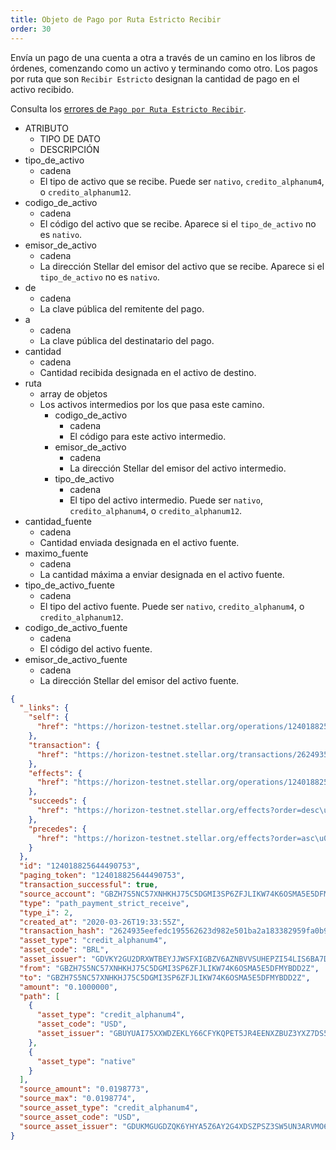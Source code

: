 ```yaml
---
title: Objeto de Pago por Ruta Estricto Recibir
order: 30
---
```



Envía un pago de una cuenta a otra a través de un camino en los libros de órdenes, comenzando como un activo y terminando como otro. Los pagos por ruta que son `Recibir Estricto` designan la cantidad de pago en el activo recibido.

Consulta los [errores de `Pago por Ruta Estricto Recibir`](../../../errors/result-codes/operation-specific/path-payment-strict-receive.mdx).

<AttributeTable>

- ATRIBUTO
  - TIPO DE DATO
  - DESCRIPCIÓN
- tipo_de_activo
  - cadena
  - El tipo de activo que se recibe. Puede ser `nativo`, `credito_alphanum4`, o `credito_alphanum12`.
- codigo_de_activo
  - cadena
  - El código del activo que se recibe. Aparece si el `tipo_de_activo` no es `nativo`.
- emisor_de_activo
  - cadena
  - La dirección Stellar del emisor del activo que se recibe. Aparece si el `tipo_de_activo` no es `nativo`.
- de
  - cadena
  - La clave pública del remitente del pago.
- a
  - cadena
  - La clave pública del destinatario del pago.
- cantidad
  - cadena
  - Cantidad recibida designada en el activo de destino.
- ruta
  - array de objetos
  - Los activos intermedios por los que pasa este camino.
    - codigo_de_activo
      - cadena
      - El código para este activo intermedio.
    - emisor_de_activo
      - cadena
      - La dirección Stellar del emisor del activo intermedio.
    - tipo_de_activo
      - cadena
      - El tipo del activo intermedio. Puede ser `nativo`, `credito_alphanum4`, o `credito_alphanum12`.
- cantidad_fuente
  - cadena
  - Cantidad enviada designada en el activo fuente.
- maximo_fuente
  - cadena
  - La cantidad máxima a enviar designada en el activo fuente.
- tipo_de_activo_fuente
  - cadena
  - El tipo del activo fuente. Puede ser `nativo`, `credito_alphanum4`, o `credito_alphanum12`.
- codigo_de_activo_fuente
  - cadena
  - El código del activo fuente.
- emisor_de_activo_fuente
  - cadena
  - La dirección Stellar del emisor del activo fuente.

</AttributeTable>

<ExampleResponse>

```json
{
  "_links": {
    "self": {
      "href": "https://horizon-testnet.stellar.org/operations/124018825644490753"
    },
    "transaction": {
      "href": "https://horizon-testnet.stellar.org/transactions/2624935eefedc195562623d982e501ba2a183382959fa0b9d03cf66dced3b332"
    },
    "effects": {
      "href": "https://horizon-testnet.stellar.org/operations/124018825644490753/effects"
    },
    "succeeds": {
      "href": "https://horizon-testnet.stellar.org/effects?order=desc\u0026cursor=124018825644490753"
    },
    "precedes": {
      "href": "https://horizon-testnet.stellar.org/effects?order=asc\u0026cursor=124018825644490753"
    }
  },
  "id": "124018825644490753",
  "paging_token": "124018825644490753",
  "transaction_successful": true,
  "source_account": "GBZH7S5NC57XNHKHJ75C5DGMI3SP6ZFJLIKW74K6OSMA5E5DFMYBDD2Z",
  "type": "path_payment_strict_receive",
  "type_i": 2,
  "created_at": "2020-03-26T19:33:55Z",
  "transaction_hash": "2624935eefedc195562623d982e501ba2a183382959fa0b9d03cf66dced3b332",
  "asset_type": "credit_alphanum4",
  "asset_code": "BRL",
  "asset_issuer": "GDVKY2GU2DRXWTBEYJJWSFXIGBZV6AZNBVVSUHEPZI54LIS6BA7DVVSP",
  "from": "GBZH7S5NC57XNHKHJ75C5DGMI3SP6ZFJLIKW74K6OSMA5E5DFMYBDD2Z",
  "to": "GBZH7S5NC57XNHKHJ75C5DGMI3SP6ZFJLIKW74K6OSMA5E5DFMYBDD2Z",
  "amount": "0.1000000",
  "path": [
    {
      "asset_type": "credit_alphanum4",
      "asset_code": "USD",
      "asset_issuer": "GBUYUAI75XXWDZEKLY66CFYKQPET5JR4EENXZBUZ3YXZ7DS56Z4OKOFU"
    },
    {
      "asset_type": "native"
    }
  ],
  "source_amount": "0.0198773",
  "source_max": "0.0198774",
  "source_asset_type": "credit_alphanum4",
  "source_asset_code": "USD",
  "source_asset_issuer": "GDUKMGUGDZQK6YHYA5Z6AY2G4XDSZPSZ3SW5UN3ARVMO6QSRDWP5YLEX"
}
```

</ExampleResponse>
